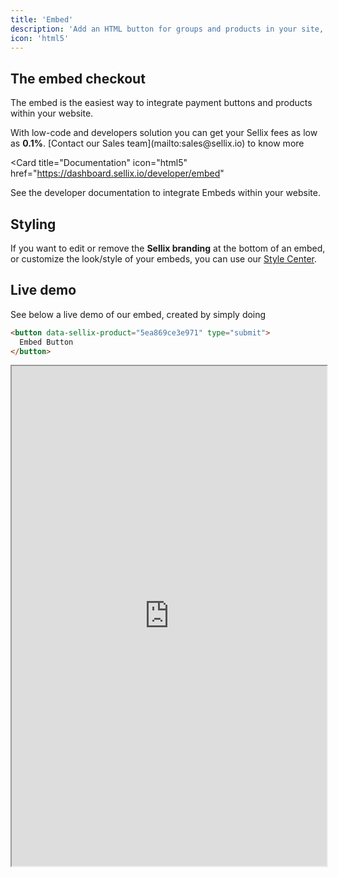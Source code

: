 ```yaml
---
title: 'Embed'
description: 'Add an HTML button for groups and products in your site, effectively accepting payments in a matter of seconds'
icon: 'html5'
---
```


## The embed checkout

The embed is the easiest way to integrate payment buttons and products within your website.

<Info>
  With low-code and developers solution you can get your Sellix fees as low as <b>0.1%</b>.
  [Contact our Sales team](mailto:sales@sellix.io) to know more
</Info>

<Card
  title="Documentation"
  icon="html5"
  href="https://dashboard.sellix.io/developer/embed"
>
  See the developer documentation to integrate Embeds within your website.
</Card>

## Styling
If you want to edit or remove the **Sellix branding** at the bottom of an embed, or customize the look/style of your embeds, you can use our [Style Center](https://dashboard.sellix.io/style-center).


## Live demo

See below a live demo of our embed, created by simply doing

```html
<button data-sellix-product="5ea869ce3e971" type="submit">
  Embed Button
</button>
```

<iframe width="100%" height="800px" src="https://embed.sellix.io/product/5ea869ce3e971"> </iframe>
